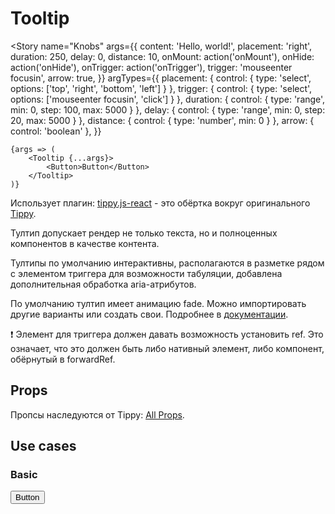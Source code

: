 
<Meta title="Standart / Tooltip" component={Tooltip} decorators={[centeredDecorator]} />

# Tooltip

<Story
    name="Knobs"
    args={{
        content: 'Hello, world!',
        placement: 'right',
        duration: 250,
        delay: 0,
        distance: 10,
        onMount: action('onMount'),
        onHide: action('onHide'),
        onTrigger: action('onTrigger'),
        trigger: 'mouseenter focusin',
        arrow: true,
    }}
    argTypes={{
        placement: { control: { type: 'select', options: ['top', 'right', 'bottom', 'left'] } },
        trigger: { control: { type: 'select', options: ['mouseenter focusin', 'click'] } },
        duration: { control: { type: 'range', min: 0, step: 100, max: 5000 } },
        delay: { control: { type: 'range', min: 0, step: 20, max: 5000 } },
        distance: { control: { type: 'number', min: 0 } },
        arrow: { control: 'boolean' },
    }}
>
    {args => (
        <Tooltip {...args}>
            <Button>Button</Button>
        </Tooltip>
    )}
</Story>

Использует плагин: [tippy.js-react](https://github.com/atomiks/tippy.js-react) - это обёртка вокруг оригинального [Tippy](https://atomiks.github.io/tippyjs/).

Тултип допускает рендер не только текста, но и полноценных компонентов в качестве контента.

Тултипы по умолчанию интерактивны, располагаются в разметке рядом с элементом триггера для возможности табуляции, добавлена дополнительная обработка aria-атрибутов.

По умолчанию тултип имеет анимацию fade. Можно импортировать другие варианты или создать свои. Подробнее в [документации](https://atomiks.github.io/tippyjs/v6/animations/).

❗️ Элемент для триггера должен давать возможность установить ref. Это означает, что это должен быть либо нативный элемент, либо компонент, обёрнутый в forwardRef.

## Props

Пропсы наследуются от Tippy: [All Props](https://atomiks.github.io/tippyjs/v6/all-props/).

## Use cases

### Basic

<Canvas>
    <Story name="Basic">
        <Tooltip content="Сбросить все" placement="right" arrow={true}>
            <Button>Button</Button>
        </Tooltip>
    </Story>
</Canvas>
